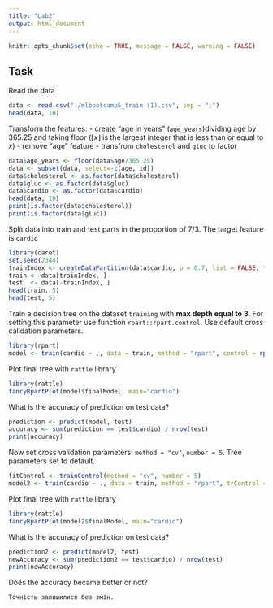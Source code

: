 ```yaml
---
title: "Lab2"
output: html_document
---
```


```r
knitr::opts_chunk$set(echo = TRUE, message = FALSE, warning = FALSE)
```

## Task

Read the data
```r
data <- read.csv("./mlbootcamp5_train (1).csv", sep = ";")
head(data, 10)
```

Transform the features: 
- create "age in years" (`age_years`)dividing age by 365.25 and taking floor ($\lfloor{x}\rfloor$ is the largest integer that is less than or equal to $x$)
- remove "age" feature
- transfrom `cholesterol` and `gluc` to factor

```r
data$age_years <- floor(data$age/365.25)
data <- subset(data, select=-c(age, id))
data$cholesterol <- as.factor(data$cholesterol)
data$gluc <- as.factor(data$gluc)
data$cardio <- as.factor(data$cardio)
head(data, 10)
print(is.factor(data$cholesterol))
print(is.factor(data$gluc))
```

Split data into train and test parts in the proportion of 7/3.
The target feature is `cardio`

```r
library(caret)
set.seed(2344)
trainIndex <- createDataPartition(data$cardio, p = 0.7, list = FALSE, times = 1)
train <- data[trainIndex, ]
test  <- data[-trainIndex, ]
head(train, 5)
head(test, 5)
```

Train a decision tree on the dataset `training` with **max depth equal to 3**. For setting this parameter use function `rpart::rpart.control`. Use default cross calidation parameters.

```r
library(rpart)
model <- train(cardio ~ ., data = train, method = "rpart", control = rpart.control(maxdepth = 3))
```

Plot final tree with `rattle` library

```r
library(rattle)
fancyRpartPlot(model$finalModel, main="cardio")
```

What is the accuracy of prediction on test data?

```r
prediction <- predict(model, test)
accuracy <- sum(prediction == test$cardio) / nrow(test)
print(accuracy)
```
Now set cross validation parameters: `method = "cv"`, `number = 5`. Tree parameters set to default.

```r
fitControl <- trainControl(method = "cv", number = 5)
model2 <- train(cardio ~ ., data = train, method = "rpart", trControl = fitControl)
```

Plot final tree with `rattle` library

```r
library(rattle)
fancyRpartPlot(model2$finalModel, main="cardio")
```

What is the accuracy of prediction on test data?

```r
prediction2 <- predict(model2, test)
newAccuracy <- sum(prediction2 == test$cardio) / nrow(test)
print(newAccuracy)
```

Does the accuracy became better or not?
```
Точність залишилися без змін.
```